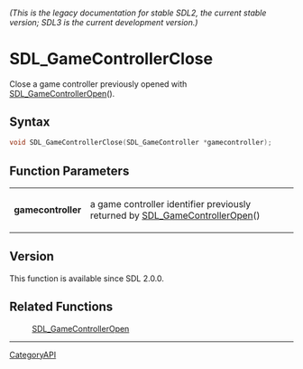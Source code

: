 ====== (This is the legacy documentation for stable SDL2, the current stable version; SDL3 is the current development version.) ======
= SDL_GameControllerClose =

Close a game controller previously opened with [[SDL_GameControllerOpen]]().

== Syntax ==

<syntaxhighlight lang='c'>
void SDL_GameControllerClose(SDL_GameController *gamecontroller);
</syntaxhighlight>

== Function Parameters ==

{|
|'''gamecontroller'''
|a game controller identifier previously returned by [[SDL_GameControllerOpen]]()
|}

== Version ==

This function is available since SDL 2.0.0.

== Related Functions ==

:[[SDL_GameControllerOpen]]

----
[[CategoryAPI]]


